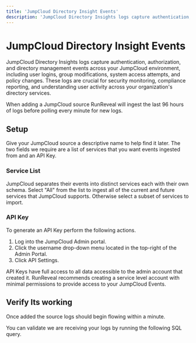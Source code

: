 ```yaml
---
title: 'JumpCloud Directory Insight Events'
description: 'JumpCloud Directory Insights logs capture authentication, authorization, and directory management events across your JumpCloud environment, including user logins, group modifications, system access attempts, and policy changes.'
---
```



# JumpCloud Directory Insight Events

JumpCloud Directory Insights logs capture authentication, authorization, and directory management events across your JumpCloud environment, including user logins, group modifications, system access attempts, and policy changes.
    These logs are crucial for security monitoring, compliance reporting, and understanding user activity across your organization's directory services.

When adding a JumpCloud source RunReveal will ingest the last 96 hours of logs before polling every minute for new logs.

## Setup

Give your JumpCloud source a descriptive name to help find it later. The two fields we require are a list of services that you want events ingested from and an API Key.

### Service List

JumpCloud separates their events into distinct services each with their own schema. Select "All" from the list to ingest all of the current and future services that JumpCloud supports.
Otherwise select a subset of services to import.

### API Key

To generate an API Key perform the following actions.

1. Log into the JumpCloud Admin portal.
2. Click the username drop-down menu located in the top-right of the Admin Portal.
3. Click API Settings.

<Callout type="warning">
API Keys have full access to all data accessible to the admin account that created it. RunReveal recommends creating a service level account
with minimal permissions to provide access to your JumpCloud Events.
</Callout>

## Verify Its working

Once added the source logs should begin flowing within a minute.

You can validate we are receiving your logs by running the following SQL query.

